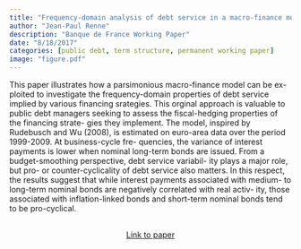 ```yaml
---
title: "Frequency-domain analysis of debt service in a macro-finance model for the euro area"
author: "Jean-Paul Renne"
description: "Banque de France Working Paper"
date: "8/18/2017"
categories: [public debt, term structure, permanent working paper]
image: "figure.pdf"
---
```


<!-- description: "Affine Term Structure Model that provides non-negative yields and is able to accommodate a short-term rate that stays at the zero lower bound (ZLB) for extended periods of time." -->

<!-- subtitle: -->

<!-- image: "figure.jpeg" -->


This paper illustrates how a parsimonious macro-finance model can be ex- ploited to investigate the frequency-domain properties of debt service implied by various financing srategies. This orginal approach is valuable to public debt managers seeking to assess the fiscal-hedging properties of the financing strate- gies they implement. The model, inspired by Rudebusch and Wu (2008), is estimated on euro-area data over the period 1999-2009. At business-cycle fre- quencies, the variance of interest payments is lower when nominal long-term bonds are issued. From a budget-smoothing perspective, debt service variabil- ity plays a major role, but pro- or counter-cyclicality of debt service also matters. In this respect, the results suggest that while interest payments associated with medium- to long-term nominal bonds are negatively correlated with real activ- ity, those associated with inflation-linked bonds and short-term nominal bonds tend to be pro-cyclical.


```{=html}
<div  style="margin: 30px; text-align: center;">
<a class="btn btn-primary" href="https://publications.banque-france.fr/sites/default/files/medias/documents/working-paper_261_2009.pdf" role="button" target="_blank" style="padding: 5px 5px;">Link to paper</a>
</div>
```

<!-- In order to have bibtex in place of R code, add in front matter: -->
<!-- format: -->
<!--   html: -->
<!--     code-fold: true -->
<!--     code-summary: "Bibtex" -->

<!-- ```{r essai, eval=FALSE} -->
<!-- article = { -->
<!--   author = {JPR}, -->
<!--   year=2010 -->
<!-- } -->
<!-- ``` -->
